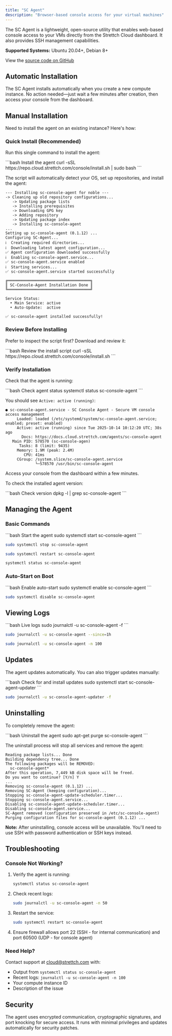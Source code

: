 ```yaml
---
title: "SC Agent"
description: "Browser-based console access for your virtual machines"
---
```


The SC Agent is a lightweight, open-source utility that enables web-based console access to your VMs directly from the Strettch Cloud dashboard. It also provides SSH management capabilities.

**Supported Systems:** Ubuntu 20.04+, Debian 8+

View the [source code on GitHub](https://github.com/strettch/sc-console-agent)

## Automatic Installation

The SC Agent installs automatically when you create a new compute instance. No action needed—just wait a few minutes after creation, then access your console from the dashboard.

## Manual Installation

Need to install the agent on an existing instance? Here's how:

### Quick Install (Recommended)

Run this single command to install the agent:

<CodeGroup>
```bash Install the agent
curl -sSL https://repo.cloud.strettch.com/console/install.sh | sudo bash
```
</CodeGroup>

The script will automatically detect your OS, set up repositories, and install the agent:

```
--- Installing sc-console-agent for noble ---
-> Cleaning up old repository configurations...
   -> Updating package lists
   -> Installing prerequisites
   -> Downloading GPG key
   -> Adding repository
   -> Updating package index
   -> Installing sc-console-agent
...
Setting up sc-console-agent (0.1.12) ...
Configuring SC-Agent...
ℹ️  Creating required directories...
ℹ️  Downloading latest agent configuration...
✅ Agent configuration downloaded successfully
ℹ️  Enabling sc-console-agent.service...
✅ sc-console-agent.service enabled
ℹ️  Starting services...
✅ sc-console-agent.service started successfully

╔════════════════════════════════════╗
║ SC-Console-Agent Installation Done ║
╚════════════════════════════════════╝

Service Status:
  • Main Service: active
  • Auto-Update:  active

✅ sc-console-agent installed successfully!
```

### Review Before Installing

Prefer to inspect the script first? Download and review it:

<CodeGroup>
```bash Review the install script
curl -sSL https://repo.cloud.strettch.com/console/install.sh
```
</CodeGroup>

### Verify Installation

Check that the agent is running:

<CodeGroup>
```bash Check agent status
systemctl status sc-console-agent
```
</CodeGroup>

You should see `Active: active (running)`:

```
● sc-console-agent.service - SC Console Agent - Secure VM console access management
     Loaded: loaded (/etc/systemd/system/sc-console-agent.service; enabled; preset: enabled)
     Active: active (running) since Tue 2025-10-14 10:12:20 UTC; 38s ago
       Docs: https://docs.cloud.strettch.com/agents/sc-console-agent
   Main PID: 578570 (sc-console-agen)
      Tasks: 8 (limit: 9435)
     Memory: 1.9M (peak: 2.4M)
        CPU: 41ms
     CGroup: /system.slice/sc-console-agent.service
             └─578570 /usr/bin/sc-console-agent
```

Access your console from the dashboard within a few minutes.

To check the installed agent version:

<CodeGroup>
```bash Check version
dpkg -l | grep sc-console-agent
```
</CodeGroup>

## Managing the Agent

### Basic Commands

<CodeGroup>
```bash Start the agent
sudo systemctl start sc-console-agent
```

```bash Stop the agent
sudo systemctl stop sc-console-agent
```

```bash Restart the agent
sudo systemctl restart sc-console-agent
```

```bash Check status
systemctl status sc-console-agent
```
</CodeGroup>

### Auto-Start on Boot

<CodeGroup>
```bash Enable auto-start
sudo systemctl enable sc-console-agent
```

```bash Disable auto-start
sudo systemctl disable sc-console-agent
```
</CodeGroup>

## Viewing Logs

<CodeGroup>
```bash Live logs
sudo journalctl -u sc-console-agent -f
```

```bash Last hour
sudo journalctl -u sc-console-agent --since=1h
```

```bash Last 100 lines
sudo journalctl -u sc-console-agent -n 100
```
</CodeGroup>

## Updates

The agent updates automatically. You can also trigger updates manually:

<CodeGroup>
```bash Check for and install updates
sudo systemctl start sc-console-agent-updater
```

```bash View update logs
sudo journalctl -u sc-console-agent-updater -f
```
</CodeGroup>

## Uninstalling

To completely remove the agent:

<CodeGroup>
```bash Uninstall the agent
sudo apt-get purge sc-console-agent
```
</CodeGroup>

The uninstall process will stop all services and remove the agent:

```
Reading package lists... Done
Building dependency tree... Done
The following packages will be REMOVED:
  sc-console-agent*
After this operation, 7,449 kB disk space will be freed.
Do you want to continue? [Y/n] Y
...
Removing sc-console-agent (0.1.12) ...
Removing SC-Agent (keeping configuration)...
Stopping sc-console-agent-update-scheduler.timer...
Stopping sc-console-agent.service...
Disabling sc-console-agent-update-scheduler.timer...
Disabling sc-console-agent.service...
SC-Agent removed (configuration preserved in /etc/sc-console-agent)
Purging configuration files for sc-console-agent (0.1.12) ...
```

**Note:** After uninstalling, console access will be unavailable. You'll need to use SSH with password authentication or SSH keys instead.

## Troubleshooting

### Console Not Working?

1. Verify the agent is running:
   <CodeGroup>
   ```bash
   systemctl status sc-console-agent
   ```
   </CodeGroup>

2. Check recent logs:
   <CodeGroup>
   ```bash
   sudo journalctl -u sc-console-agent -n 50
   ```
   </CodeGroup>

3. Restart the service:
   <CodeGroup>
   ```bash
   sudo systemctl restart sc-console-agent
   ```
   </CodeGroup>

4. Ensure firewall allows port 22 (SSH - for internal communication) and port 60500 (UDP - for console agent)

### Need Help?

Contact support at [cloud@strettch.com](mailto:cloud@strettch.com) with:
- Output from `systemctl status sc-console-agent`
- Recent logs: `journalctl -u sc-console-agent -n 100`
- Your compute instance ID
- Description of the issue

## Security

The agent uses encrypted communication, cryptographic signatures, and port knocking for secure access. It runs with minimal privileges and updates automatically for security patches.
